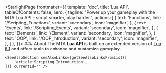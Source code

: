 
<StarlightPage frontmatter={{
    template: 'doc',
    title: 'Lua API',
    tableOfContents: false,
    hero: {
        tagline: "Power up your gameplay with the MTA Lua API – script smarter, play harder.",
        actions: [
            {
                text: 'Functions',
                link: '/Scripting_Functions',
                variant: 'secondary',
                icon: 'magnifier',
            },
            {
                text: 'Events',
                link: '/Scripting_Events',
                variant: 'secondary',
                icon: 'magnifier',
            },
            {
                text: 'Elements',
                link: '/Element',
                variant: 'secondary',
                icon: 'magnifier',
            },
            {
                text: 'OOP',
                link: '/OOP_Introduction',
                variant: 'secondary',
                icon: 'magnifier',
            },
        ]
    },
}}>
    ### About
    The MTA **Lua API** is built on an extended version of [Lua 5.1](https://www.lua.org/manual/5.1/) and offers tools to enhance and customize gameplay.

    <SeeAlsoSection seeAlsoLinks={getSeeAlsoLinksFromList([
        'article:Scripting_Introduction',
    ])} currentId='' />

</StarlightPage>

